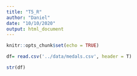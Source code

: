 ```yaml
---
title: "T5_R"
author: "Daniel"
date: "10/10/2020"
output: html_document
---
```


```r
knitr::opts_chunk$set(echo = TRUE)
```

```r
df= read.csv('../data/medals.csv', header = T)

str(df)
```

